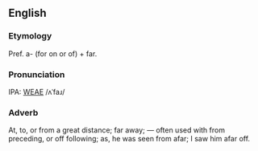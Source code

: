 ==English==
===Etymology===
Pref. a- (for on or of) + far.

===Pronunciation===
IPA: [[WEAE]] /ʌˈfaɹ/

===Adverb===
At, to, or from a great distance; far away; &mdash; often used  with from preceding, or off following; as, he was seen from  afar; I saw him afar off.
